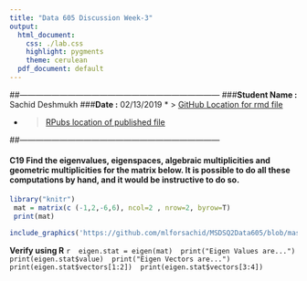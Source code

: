 ```yaml
---
title: "Data 605 Discussion Week-3"
output:
  html_document:
    css: ./lab.css
    highlight: pygments
    theme: cerulean
  pdf_document: default
---
```


##---------------------------------------------------------------------------
###**Student Name :** Sachid Deshmukh
###**Date :** 02/13/2019
* > [GitHub Location for rmd file](https://github.com/mlforsachid/MSDSQ2Data605/blob/master/Week3/Discussion/SachidVijay.Deshmukh60.Rmd)

* > [RPubs location of published file](http://rpubs.com/sachid/Data605Week3Disc)

##---------------------------------------------------------------------------

#### C19 Find the eigenvalues, eigenspaces, algebraic multiplicities and geometric multiplicities for the matrix below. It is possible to do all these computations by hand, and it would be instructive to do so.

```r
library("knitr")
 mat = matrix(c (-1,2,-6,6), ncol=2 , nrow=2, byrow=T)
 print(mat)
```

```r
include_graphics('https://github.com/mlforsachid/MSDSQ2Data605/blob/master/Week3/Discussion/C19.jpg?raw=true')
```
 
 **Verify using R**
 ```r
 eigen.stat = eigen(mat)
 print("Eigen Values are...")
 print(eigen.stat$value)
 print("Eigen Vectors are...")
 print(eigen.stat$vectors[1:2])
 print(eigen.stat$vectors[3:4])
 ```
 
